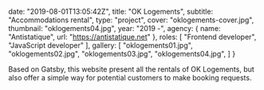 
  date: "2019-08-01T13:05:42Z",
  title: "OK Logements",
  subtitle: "Accommodations rental",
  type: "project",
  cover: "oklogements-cover.jpg",
  thumbnail: "oklogements04.jpg",
  year: "2019 -",
  agency: {
    name: "Antistatique",
    url: "https://antistatique.net"
  },
  roles: [
    "Frontend developer",
    "JavaScript developer"
  ],
  gallery: [
    "oklogements01.jpg",
    "oklogements02.jpg",
    "oklogements03.jpg",
    "oklogements04.jpg",
  ]
}

Based on Gatsby, this website present all the rentals of OK Logements, but also offer a simple way for potential customers to make booking requests.

